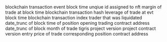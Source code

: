 <ParamField path="evt_block_time">
blockchain transaction event block time
</ParamField>
<ParamField path="position_id">
unqiue id assigned to nft
</ParamField>
<ParamField path="margin">
margin of trade at block time
</ParamField>
<ParamField path="evt_tx_hash">
blockchain transaction hash
</ParamField>
<ParamField path="leverage">
leverage of trade at evt block time
</ParamField>
<ParamField path="evt_index">
blockchain transaction index 
</ParamField>
<ParamField path="trader">
trader that was liquidated
</ParamField>
<ParamField path="day">
date_trunc of block time of position opening
</ParamField>
<ParamField path="project_contract_address">
trading contract address
</ParamField>
<ParamField path="block_month">
date_trunc of block month of trade
</ParamField>
<ParamField path="protocol_version">
tigris project version 
</ParamField>
<ParamField path="version">
project contract version
</ParamField>
<ParamField path="price">
entry price of trade
</ParamField>
<ParamField path="positions_contract">
corresponding position contract address
</ParamField>
